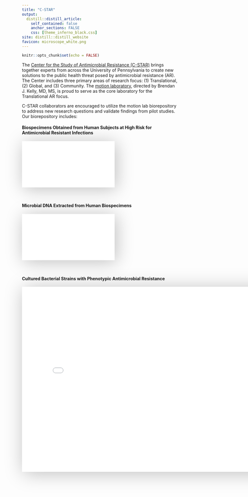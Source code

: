 ```yaml
---
title: "C-STAR"
output:
  distill::distill_article:
    self_contained: false
    anchor_sections: FALSE
    css: [theme_inferno_black.css]
site: distill::distill_website
favicon: microscope_white.png
---
```


```r

knitr::opts_chunk$set(echo = FALSE)

```
      
The [Center for the Study of Antimicrobial Resistance (C-STAR)](https://cstar.med.upenn.edu/) brings together experts from across the University of Pennsylvania to create new solutions to the public health threat posed by antimicrobial resistance (AR). The Center includes three primary areas of research focus: (1)  Translational, (2) Global, and (3) Community. The [motion laboratory](https://motionlab.site), directed by Brendan J. Kelly, MD, MS, is proud to serve as the core laboratory for the Translational AR focus.  
  
C-STAR collaborators are encouraged to utilize the motion lab biorepository to address new research questions and validate findings from pilot studies. Our biorepository includes:  
  
  
#### Biospecimens Obtained from Human Subjects at High Risk for Antimicrobial Resistant Infections  
  
<iframe src="data_cstar/p_cstar_lv_raw_specimen_totals.html" width=8*600 height=6*600 style="border: 0; box-shadow: 5px 5px 56px 0px rgba(0,0,0,0.25);"></iframe>  

<br>  


#### Microbial DNA Extracted from Human Biospecimens  
  
<iframe src="data_cstar/p_cstar_lv_dna_specimen_totals.html" width=8*600 height=6*600 style="border: 0; box-shadow: 5px 5px 56px 0px rgba(0,0,0,0.25);"></iframe>  

<br>  


#### Cultured Bacterial Strains with Phenotypic Antimicrobial Resistance  
  
<iframe src="data_cstar/p_cstar_lv_cx_totals.html" width=800 height=600 style="border: 0; box-shadow: 5px 5px 56px 0px rgba(0,0,0,0.25);"></iframe>  




 <br>

 <br>

 <br>

  